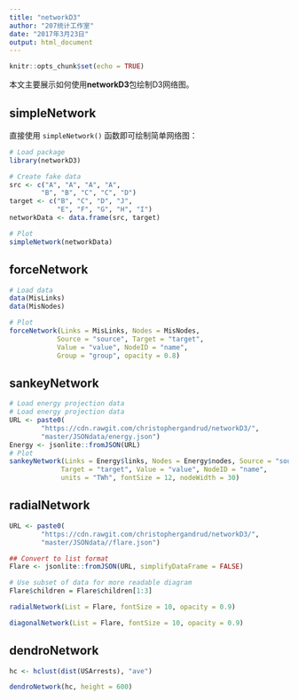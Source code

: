 ```yaml
---
title: "networkD3"
author: "207统计工作室"
date: "2017年3月23日"
output: html_document
---
```


```r
knitr::opts_chunk$set(echo = TRUE)
```
本文主要展示如何使用**networkD3**包绘制D3网络图。

## simpleNetwork

直接使用 `simpleNetwork()` 函数即可绘制简单网络图：


```r
# Load package
library(networkD3)

# Create fake data
src <- c("A", "A", "A", "A",
        "B", "B", "C", "C", "D")
target <- c("B", "C", "D", "J",
            "E", "F", "G", "H", "I")
networkData <- data.frame(src, target)

# Plot
simpleNetwork(networkData)
```

## forceNetwork
```r
# Load data
data(MisLinks)
data(MisNodes)

# Plot
forceNetwork(Links = MisLinks, Nodes = MisNodes,
            Source = "source", Target = "target",
            Value = "value", NodeID = "name",
            Group = "group", opacity = 0.8)
```

## sankeyNetwork
```r
# Load energy projection data
# Load energy projection data
URL <- paste0(
        "https://cdn.rawgit.com/christophergandrud/networkD3/",
        "master/JSONdata/energy.json")
Energy <- jsonlite::fromJSON(URL)
# Plot
sankeyNetwork(Links = Energy$links, Nodes = Energy$nodes, Source = "source",
             Target = "target", Value = "value", NodeID = "name",
             units = "TWh", fontSize = 12, nodeWidth = 30)
```

## radialNetwork
```r
URL <- paste0(
        "https://cdn.rawgit.com/christophergandrud/networkD3/",
        "master/JSONdata//flare.json")

## Convert to list format
Flare <- jsonlite::fromJSON(URL, simplifyDataFrame = FALSE)

# Use subset of data for more readable diagram
Flare$children = Flare$children[1:3]

radialNetwork(List = Flare, fontSize = 10, opacity = 0.9)
```

```r
diagonalNetwork(List = Flare, fontSize = 10, opacity = 0.9)
```

## dendroNetwork
```r
hc <- hclust(dist(USArrests), "ave")

dendroNetwork(hc, height = 600)
```


